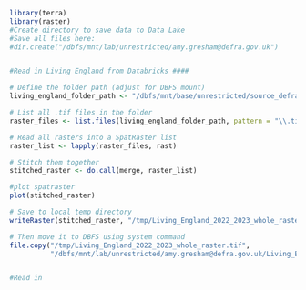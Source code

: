 ```r
library(terra)
library(raster)
#Create directory to save data to Data Lake
#Save all files here:
#dir.create("/dbfs/mnt/lab/unrestricted/amy.gresham@defra.gov.uk")

```

```r

```

```r
#Read in Living England from Databricks ####

# Define the folder path (adjust for DBFS mount)
living_england_folder_path <- "/dbfs/mnt/base/unrestricted/source_defra_data_services_platform/dataset_living_england_2022_2023/format_GEOTIFF_living_england_2022_2023/LATEST_living_england_2022_2023"

# List all .tif files in the folder
raster_files <- list.files(living_england_folder_path, pattern = "\\.tif$", full.names = TRUE)

# Read all rasters into a SpatRaster list
raster_list <- lapply(raster_files, rast)

# Stitch them together
stitched_raster <- do.call(merge, raster_list)

#plot spatraster
plot(stitched_raster)

# Save to local temp directory
writeRaster(stitched_raster, "/tmp/Living_England_2022_2023_whole_raster.tif", overwrite = TRUE)

# Then move it to DBFS using system command
file.copy("/tmp/Living_England_2022_2023_whole_raster.tif",
          "/dbfs/mnt/lab/unrestricted/amy.gresham@defra.gov.uk/Living_England_2022_2023_whole_raster.tif")



```

```r
#Read in 


```

